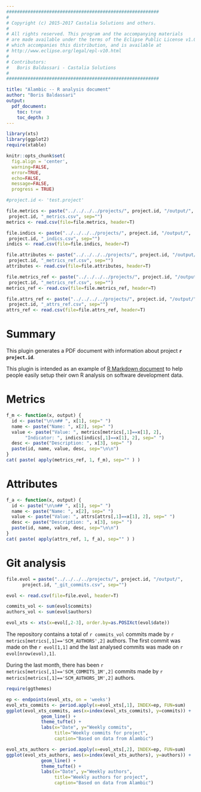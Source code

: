 ```yaml
---
#########################################################
#
# Copyright (c) 2015-2017 Castalia Solutions and others.
#
# All rights reserved. This program and the accompanying materials
# are made available under the terms of the Eclipse Public License v1.0
# which accompanies this distribution, and is available at
# http://www.eclipse.org/legal/epl-v10.html
#
# Contributors:
#   Boris Baldassari - Castalia Solutions
#
#########################################################

title: "Alambic -- R analysis document"
author: "Boris Baldassari"
output:
  pdf_document:
    toc: true
    toc_depth: 3
---
```



```r
library(xts)
library(ggplot2)
require(xtable)

knitr::opts_chunk$set(
  fig.align = 'center',
  warning=FALSE,
  error=TRUE,
  echo=FALSE,
  message=FALSE,
  progress = TRUE)

#project.id <- 'test.project'

file.metrics <- paste("../../../../projects/", project.id, "/output/",
 project.id, "_metrics.csv", sep="")
metrics <- read.csv(file=file.metrics, header=T)

file.indics <- paste("../../../../projects/", project.id, "/output/",
 project.id, "_indics.csv", sep="")
indics <- read.csv(file=file.indics, header=T)

file.attributes <- paste("../../../../projects/", project.id, "/output/",
 project.id, "_metrics_ref.csv", sep="")
attributes <- read.csv(file=file.attributes, header=T)

file.metrics_ref <- paste("../../../../projects/", project.id, "/output/",
 project.id, "_metrics_ref.csv", sep="")
metrics_ref <- read.csv(file=file.metrics_ref, header=T)

file.attrs_ref <- paste("../../../../projects/", project.id, "/output/",
 project.id, "_attrs_ref.csv", sep="")
attrs_ref <- read.csv(file=file.attrs_ref, header=T)
```

# Summary

This plugin generates a PDF document with information about project **`r project.id`**.

This plugin is intended as an example of [R Markdown document](http://rmarkdown.rstudio.com/) to help people easily setup their own R analysis on software development data.


# Metrics

\begin{centering}

```r
print( xtable( metrics, 
       align="|c|p{5cm}|p{3cm}|"), comment=FALSE,
       include.rownames=FALSE, include.colnames=TRUE, 
       floating=FALSE, size="\\scriptsize" )
```

\end{centering}

```r
f_m <- function(x, output) {
  id <- paste("\n\n## ", x[1], sep=" ")
  name <- paste("Name: ", x[2], sep=" ")
  value <- paste("Value: ", metrics[metrics[,1]==x[1], 2],
       "Indicator: ", indics[indics[,1]==x[1], 2], sep=" ")
  desc <- paste("Description: ", x[3], sep=" ")
  paste(id, name, value, desc, sep="\n\n") 
}
cat( paste( apply(metrics_ref, 1, f_m), sep="" ) )
```


# Attributes

\begin{centering}

```r
print( xtable( attributes, 
       align="|c|p{5cm}|p{3cm}|"), comment=FALSE,
       include.rownames=FALSE, include.colnames=TRUE, 
       floating=FALSE, size="\\scriptsize" )
```

\end{centering}

```r
f_a <- function(x, output) {
  id <- paste("\n\n## ", x[1], sep=" ")
  name <- paste("Name: ", x[2], sep=" ")
  value <- paste("Value: ", attrs[attrs[,1]==x[1], 2], sep=" ")
  desc <- paste("Description: ", x[3], sep=" ")
  paste(id, name, value, desc, sep="\n\n") 
}
cat( paste( apply(attrs_ref, 1, f_a), sep="" ) )
```


# Git analysis

```r
file.evol = paste("../../../../projects/", project.id, "/output/",
	  project.id, "_git_commits.csv", sep="")

evol <- read.csv(file=file.evol, header=T)

commits_vol <- sum(evol$commits)
authors_vol <- sum(evol$authors)

evol_xts <- xts(x=evol[,2-3], order.by=as.POSIXct(evol$date))
```

The repository contains a total of ``r commits_vol`` commits made by ``r metrics[metrics[,1]=='SCM_AUTHORS',2]`` authors. The first commit was made on the ``r evol[1,1]`` and the last analysed commits was made on ``r evol[nrow(evol),1]``.

During the last month, there has been ``r metrics[metrics[,1]=='SCM_COMMITS_1M',2]`` commits made by ``r metrics[metrics[,1]=='SCM_AUTHORS_1M',2]`` authors.


```r
require(ggthemes)

ep <- endpoints(evol_xts, on = 'weeks')
evol_xts_commits <- period.apply(x=evol_xts[,1], INDEX=ep, FUN=sum)
ggplot(evol_xts_commits, aes(x=index(evol_xts_commits), y=commits)) +
			 geom_line() +
			 theme_tufte() +
			 labs(x="Date", y="Weekly commits",
			      title="Weekly commits for project",
			      caption="Based on data from Alambic")

```

```r
evol_xts_authors <- period.apply(x=evol_xts[,2], INDEX=ep, FUN=sum)
ggplot(evol_xts_authors, aes(x=index(evol_xts_authors), y=authors)) +
			 geom_line() +
			 theme_tufte() +
			 labs(x="Date", y="Weekly authors",
			      title="Weekly authors for project",
			      caption="Based on data from Alambic")
```

